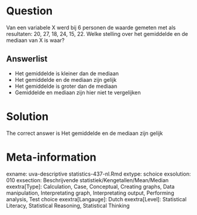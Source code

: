 Question
========

Van een variabele X werd bij 6 personen de waarde gemeten met als resultaten: 20, 27, 18, 24, 15, 22. Welke stelling over het gemiddelde en de mediaan van X is waar? 

Answerlist
----------
* Het gemiddelde is kleiner dan de mediaan
* Het gemiddelde en de mediaan zijn gelijk
* Het gemiddelde is groter dan de mediaan
* Gemiddelde en mediaan zijn hier niet te vergelijken

Solution
========

The correct answer is  Het gemiddelde en de mediaan zijn gelijk 

Meta-information
================
exname: uva-descriptive statistics-437-nl.Rmd 
extype: schoice 
exsolution: 010 
exsection: Beschrijvende statistiek/Kengetallen/Mean/Median
exextra[Type]: Calculation, Case, Conceptual, Creating graphs, Data manipulation, Interpretating graph, Interpretating output, Performing analysis, Test choice 
exextra[Langauge]: Dutch 
exextra[Level]: Statistical Literacy, Statistical Reasoning, Statistical Thinking 
